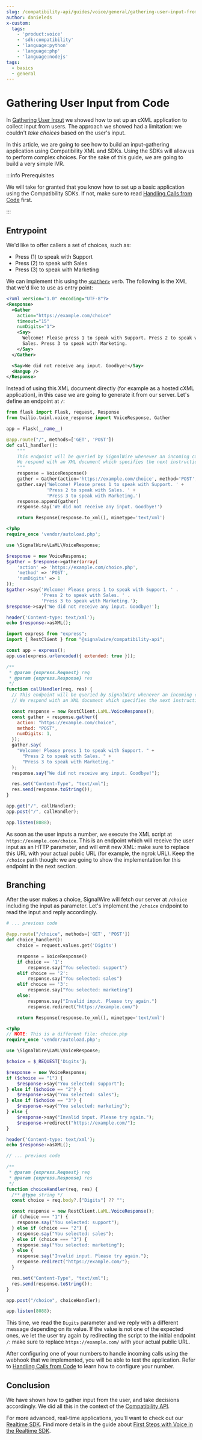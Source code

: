 ```yaml
---
slug: /compatibility-api/guides/voice/general/gathering-user-input-from-code
author: danieleds
x-custom:
  tags:
    - 'product:voice'
    - 'sdk:compatibility'
    - 'language:python'
    - 'language:php'
    - 'language:nodejs'
tags:
  - basics
  - general
---
```


# Gathering User Input from Code

In [Gathering User Input](/compatibility-api/guides/voice/general/gathering-user-input-from-code)
we showed how to set up an cXML application to collect input from users. The approach we
showed had a limitation: we couldn't _take choices_ based on the user's input.

In this article, we are going to see how to build an input-gathering application
using Compatibility XML and SDKs. Using the SDKs will allow us to perform
complex choices. For the sake of this guide, we are going to build a very simple IVR.

:::info Prerequisites

We will take for granted that you know how to set up a basic application using
the Compatibility SDKs. If not, make sure to read [Handling Calls from Code](./handling-calls-from-code/index.mdx) first.

:::

## Entrypoint

We'd like to offer callers a set of choices, such as:

- Press (1) to speak with Support
- Press (2) to speak with Sales
- Press (3) to speak with Marketing

We can implement this using the [`<Gather>`](/compatibility-api/cxml/voice/gather) verb. The following is the XML that we'd like to use as entry point:

```xml
<?xml version="1.0" encoding="UTF-8"?>
<Response>
  <Gather
    action="https://example.com/choice"
    timeout="15"
    numDigits="1">
    <Say>
      Welcome! Please press 1 to speak with Support. Press 2 to speak with
      Sales. Press 3 to speak with Marketing.
    </Say>
  </Gather>

  <Say>We did not receive any input. Goodbye!</Say>
  <Hangup />
</Response>
```

Instead of using this XML document directly (for example as a hosted cXML application),
in this case we are going to generate it from our server. Let's define an
endpoint at `/`:

<Tabs groupId="compatibility-api">

<TabItem value="python" label="Python">

```python title="main.py"
from flask import Flask, request, Response
from twilio.twiml.voice_response import VoiceResponse, Gather

app = Flask(__name__)

@app.route("/", methods=['GET', 'POST'])
def call_handler():
    """
    This endpoint will be queried by SignalWire whenever an incoming call is received.
    We respond with an XML document which specifies the next instructions.
    """
    response = VoiceResponse()
    gather = Gather(action='https://example.com/choice', method='POST', numDigits=1)
    gather.say('Welcome! Please press 1 to speak with Support. ' +
               'Press 2 to speak with Sales. ' +
               'Press 3 to speak with Marketing.')
    response.append(gather)
    response.say('We did not receive any input. Goodbye!')

    return Response(response.to_xml(), mimetype='text/xml')
```

</TabItem>

<TabItem value="php" label="PHP">

```php title="index.php"
<?php
require_once 'vendor/autoload.php';

use \SignalWire\LaML\VoiceResponse;

$response = new VoiceResponse;
$gather = $response->gather(array(
    'action' => 'https://example.com/choice.php',
    'method' => 'POST',
    'numDigits' => 1
));
$gather->say('Welcome! Please press 1 to speak with Support. ' .
             'Press 2 to speak with Sales. ' .
             'Press 3 to speak with Marketing.');
$response->say('We did not receive any input. Goodbye!');

header('Content-type: text/xml');
echo $response->asXML();
```

</TabItem>

<TabItem value="nodejs" label="Node.js">

```javascript title="index.js"
import express from "express";
import { RestClient } from "@signalwire/compatibility-api";

const app = express();
app.use(express.urlencoded({ extended: true }));

/**
 * @param {express.Request} req
 * @param {express.Response} res
 */
function callHandler(req, res) {
  // This endpoint will be queried by SignalWire whenever an incoming call is received.
  // We respond with an XML document which specifies the next instructions.

  const response = new RestClient.LaML.VoiceResponse();
  const gather = response.gather({
    action: "https://example.com/choice",
    method: "POST",
    numDigits: 1,
  });
  gather.say(
    "Welcome! Please press 1 to speak with Support. " +
      "Press 2 to speak with Sales. " +
      "Press 3 to speak with Marketing."
  );
  response.say("We did not receive any input. Goodbye!");

  res.set("Content-Type", "text/xml");
  res.send(response.toString());
}

app.get("/", callHandler);
app.post("/", callHandler);

app.listen(8088);

```

</TabItem>

</Tabs>

As soon as the user inputs a number, we execute the XML script at
`https://example.com/choice`. This is an endpoint which will receive the user
input as an HTTP parameter, and will emit new XML: make sure to replace this URL
with your actual public URL (for example, the ngrok URL). Keep the `/choice`
path though: we are going to show the implementation for this endpoint in the
next section.

## Branching

After the user makes a choice, SignalWire will fetch our server at `/choice`
including the input as parameter. Let's implement the `/choice` endpoint to read
the input and reply accordingly.

<Tabs groupId="compatibility-api">

<TabItem value="python" label="Python">

```python title="main.py"
# ... previous code

@app.route("/choice", methods=['GET', 'POST'])
def choice_handler():
    choice = request.values.get('Digits')

    response = VoiceResponse()
    if choice == '1':
        response.say("You selected: support")
    elif choice == '2':
        response.say("You selected: sales")
    elif choice == '3':
        response.say("You selected: marketing")
    else:
        response.say("Invalid input. Please try again.")
        response.redirect("https://example.com/")

    return Response(response.to_xml(), mimetype='text/xml')
```

</TabItem>

<TabItem value="php" label="PHP">

```php title="choice.php"
<?php
// NOTE: This is a different file: choice.php
require_once 'vendor/autoload.php';

use \SignalWire\LaML\VoiceResponse;

$choice = $_REQUEST['Digits'];

$response = new VoiceResponse;
if ($choice == "1") {
    $response->say("You selected: support");
} else if ($choice == "2") {
    $response->say("You selected: sales");
} else if ($choice == "3") {
    $response->say("You selected: marketing");
} else {
    $response->say("Invalid input. Please try again.");
    $response->redirect("https://example.com/");
}

header('Content-type: text/xml');
echo $response->asXML();
```

</TabItem>

<TabItem value="nodejs" label="Node.js">

```javascript title="index.js"
// ... previous code

/**
 * @param {express.Request} req
 * @param {express.Response} res
 */
function choiceHandler(req, res) {
  /** @type string */
  const choice = req.body?.["Digits"] ?? "";

  const response = new RestClient.LaML.VoiceResponse();
  if (choice === "1") {
    response.say("You selected: support");
  } else if (choice === "2") {
    response.say("You selected: sales");
  } else if (choice === "3") {
    response.say("You selected: marketing");
  } else {
    response.say("Invalid input. Please try again.");
    response.redirect("https://example.com/");
  }

  res.set("Content-Type", "text/xml");
  res.send(response.toString());
}

app.post("/choice", choiceHandler);

app.listen(8088);
```

</TabItem>

</Tabs>

This time, we read the `Digits` parameter and we reply with a different message
depending on its value. If the value is not one of the expected ones, we let the
user try again by redirecting the script to the initial endpoint `/`: make sure to
replace `https://example.com/` with your actual public URL.

After configuring one of your numbers to handle incoming calls using the webhook
that we implemented, you will be able to test the application. Refer to
[Handling Calls from Code](./handling-calls-from-code/index.mdx) to learn how to
configure your number.

## Conclusion

We have shown how to gather input from the user, and take decisions accordingly.
We did all this in the context of the [Compatibility API](pathname:///compatibility-api).

For more advanced, real-time applications, you'll want to check out
our [Realtime SDK](/sdks/realtime-sdk/). Find more details
in the guide about [First Steps with Voice in the Realtime SDK](/sdks/realtime-sdk/guides/voice/first-steps-with-voice).
